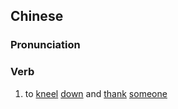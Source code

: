 {{also|跪谢}}
==Chinese==
{{zh-forms|s=跪谢}}

===Pronunciation===
{{zh-pron
|m=guìxiè
|cat=v
}}

===Verb===
{{zh-verb}}

# {{lb|zh|archaic}} to [[kneel]] [[down]] and [[thank]] [[someone]]